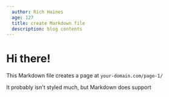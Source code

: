 ```yaml
---
  author: Rich Haines
  age: 127
  title: create Markdown file
  description: blog contents
---
```


# Hi there!

This Markdown file creates a page at `your-domain.com/page-1/`

It probably isn't styled much, but Markdown does support
